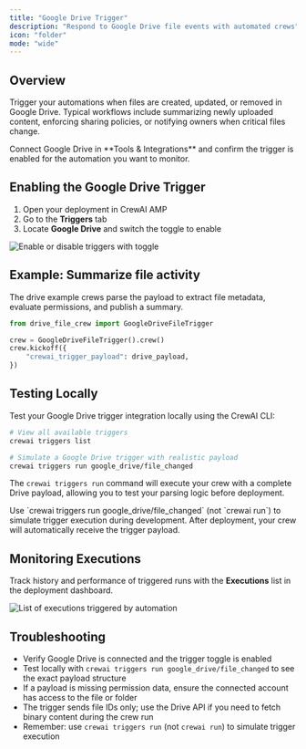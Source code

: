 ```yaml
---
title: "Google Drive Trigger"
description: "Respond to Google Drive file events with automated crews"
icon: "folder"
mode: "wide"
---
```


## Overview

Trigger your automations when files are created, updated, or removed in Google Drive. Typical workflows include summarizing newly uploaded content, enforcing sharing policies, or notifying owners when critical files change.

<Tip>
  Connect Google Drive in **Tools & Integrations** and confirm the trigger is enabled for the automation you want to monitor.
</Tip>

## Enabling the Google Drive Trigger

1. Open your deployment in CrewAI AMP
2. Go to the **Triggers** tab
3. Locate **Google Drive** and switch the toggle to enable

<Frame>
  <img src="/images/enterprise/gdrive-trigger.png" alt="Enable or disable triggers with toggle" />
</Frame>

## Example: Summarize file activity

The drive example crews parse the payload to extract file metadata, evaluate permissions, and publish a summary.

```python
from drive_file_crew import GoogleDriveFileTrigger

crew = GoogleDriveFileTrigger().crew()
crew.kickoff({
    "crewai_trigger_payload": drive_payload,
})
```

## Testing Locally

Test your Google Drive trigger integration locally using the CrewAI CLI:

```bash
# View all available triggers
crewai triggers list

# Simulate a Google Drive trigger with realistic payload
crewai triggers run google_drive/file_changed
```

The `crewai triggers run` command will execute your crew with a complete Drive payload, allowing you to test your parsing logic before deployment.

<Warning>
  Use `crewai triggers run google_drive/file_changed` (not `crewai run`) to simulate trigger execution during development. After deployment, your crew will automatically receive the trigger payload.
</Warning>

## Monitoring Executions

Track history and performance of triggered runs with the **Executions** list in the deployment dashboard.

<Frame>
  <img src="/images/enterprise/list-executions.png" alt="List of executions triggered by automation" />
</Frame>

## Troubleshooting

- Verify Google Drive is connected and the trigger toggle is enabled
- Test locally with `crewai triggers run google_drive/file_changed` to see the exact payload structure
- If a payload is missing permission data, ensure the connected account has access to the file or folder
- The trigger sends file IDs only; use the Drive API if you need to fetch binary content during the crew run
- Remember: use `crewai triggers run` (not `crewai run`) to simulate trigger execution
